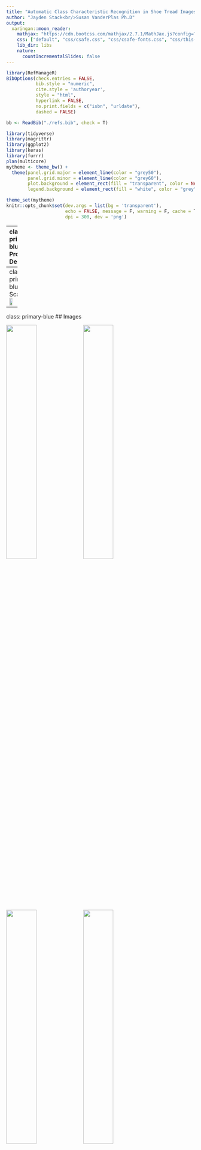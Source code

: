 ```yaml
---
title: "Automatic Class Characteristic Recognition in Shoe Tread Images"
author: "Jayden Stack<br/>Susan VanderPlas Ph.D"
output:
  xaringan::moon_reader:
    mathjax: "https://cdn.bootcss.com/mathjax/2.7.1/MathJax.js?config=TeX-MML-AM_HTMLorMML"
    css: ["default", "css/csafe.css", "css/csafe-fonts.css", "css/this-presentation.css"]
    lib_dir: libs
    nature:
      countIncrementalSlides: false
---
```


<!-- class: inverse-blue, center, middle -->
<!-- # Deep Learning: The Approach of Last Resort -->


```r
library(RefManageR)
BibOptions(check.entries = FALSE,
           bib.style = "numeric",
           cite.style = 'authoryear',
           style = "html",
           hyperlink = FALSE,
           no.print.fields = c("isbn", "urldate"),
           dashed = FALSE)

bb <- ReadBib("./refs.bib", check = T)
```

```r
library(tidyverse)
library(magrittr)
library(ggplot2)
library(keras)
library(furrr)
plan(multicore)
mytheme <- theme_bw() +
  theme(panel.grid.major = element_line(color = "grey50"),
        panel.grid.minor = element_line(color = "grey60"),
        plot.background = element_rect(fill = "transparent", color = NA),
        legend.background = element_rect(fill = "white", color = "grey"))

theme_set(mytheme)
knitr::opts_chunk$set(dev.args = list(bg = 'transparent'),
                      echo = FALSE, message = F, warning = F, cache = T,
                      dpi = 300, dev = 'png')


```
---
class: primary-blue
## Project Description

.pull-left-40[
![Shoe Scanner Outside Setup](Images/2021-June-1.png)
].pull-right-60[
- Gather images of shoe soles from the population

- Identify features in the shoe sole patterns that make for a relatively unique description of the pattern

- Use pattern descriptions to characterize the types of shoes worn by a population

- May be useful to get a random match probability for forensic analysis
]

???

The goal of this project, in forensic space, is to develop a method for sampling and assessing which shoes are common in a local population. In order to do much of anything probabilistically with forensic shoe evidence, we need to understand the local population of potential suspects, but gathering that data is not something that has been feasible up until this point. The amazing engineering team at Iowa State has built a shoe scanner that serves kind of like a field camera in the wild. As people walk over the scanner, it takes pictures of the bottom of their shoes. At the same time, we are also working hard to ensure that the shoes are the only thing that is captured in the photo. 

The goal here is to then take the pictures we gather, identify features that describe the shoe tread pattern, and work with a basis of those pattern features to describe the local population. This may eventually help us calculate a random match probability between evidence at a crime scene and the local population.


---
class: primary-blue
## The Scanner
<img src="Images/2021-May-1.png" width = "30%"/><img src="Images/2021-August-2.png" width = "70%"/>

---
class: primary-blue
## Images

<img src="Images/pic1.jpg" width = "40%"/>
<img src="Images/pic2.jpg" width = "40%"/>
<img src="Images/pic4.jpg" width = "40%"/>
<img src="Images/pic5.jpg" width = "40%"/>


???

The scanner is able to detect the pressure being put on top of it, and then automatically take a photo of what is on top. As you might be able to notice, these images might have a little bit of reflection from either the lights in the room, or the camera itself. 

---
class: primary-blue
## Preface
- Before this scanner was built, there was no way to easily access raw images of shoe soles in the population

- Previous work on this project, had been completed on images scraped from the Zappos website

- The difference is substantial!


<img src="Images/image1.jpg" width = "40%"/>
<img src="Images/image2.jpg" width = "40%"/>
<img src="Images/image3.jpg" width = "40%"/>
<img src="Images/image4.jpg" width = "40%"/>

???

As a preface to the brilliant work done by the engineers, all of the previous work that had been done on this project had been completed on images Zappos website via web scraping. While the details of the images are very clear, it is important to note that in nature, this is almost never the case. Everyone has different wear on the treads of their shoes which will make it more difficult to identify features on the bottoms of those shoes. Now that the scanner has been built, our data will now more likely mirror that of shoe images found in a forensic space. In the grander scheme of things, we now have data and the ability to collect data that can be utilized in court to show feature tendency in local populations. in Please check out the CSAFE booth where the scanner can be demonstrated and Dr. Rick Stone can answers questions that you may have. 
---
class: primary-blue
## Data

.pull-left[
#### Online Shopping Data

- Clearer images

- Huge amounts of data available

- Not representative of a local community

- Not representative of data quality from the scanner
].pull-right[
#### Shoe Scanner data

- Tread worn down, mud/dirt, glare from the scanner, outdoor lighting conditions

- Less data available     
$<300$ im/wk over the summer

- Representative of the local community

- **Plan**: Use to update a model trained on online shopping data by tuning the model weights
]

???

When we started the project, we only had the online shopping images; now we have scanner images as well, So the plan is to train a model on the online shopping data, and then tweak/update the model weights to account for reduced data quality with the shoe scanner data once we get enough data out of the scanner to label and fit a model. 

Some of you may be wondering why we're working with specific features of the shoe pattern instead of trying to identify the specific shoe models. There are many reasons -- first, there's no database of shoe patterns out there that match to specific shoe models. Different year models actually have different patterns, and some shoe sole patterns are shared across models. In addition, there are tons of knockoffs, and shared patterns across different brands of similar types of shoes. So in my opinion, at least, it's more productive to work with tread features and not worry about identifying specific brand/style/models of shoes. 

---
class:primary-blue
## Statistical Development

- We have been able to use machine learning to fit a model that would be able to identify some features of shoes--but with a fault.

- How are we able to decipher what is actually a circle? 

- The model created was able to detect circles in places that our eyes wouldn't.



???

The other half of the battle is being able to automatically identify which class characteristics are coming the images. We have been able to use machine learning techniques to fit a model but with flaws. The major flaw is how to know when the feature in question is actually present in the image. Most of us would be able to detect when there might be a circle in an image, but the model that has been trained is able to find circles where where we otherwise would not see them. 

---
class:primary-blue
## Results from the first run?
- Here is where I was thinking the pictures of the heatmaps go
    - could be a good segway into what we are doing now?



---

class:primary-blue
## Moving forward 

- We are currently working on utilizing slightly more advanced machine learning techniques to pin point labeled class characteristics on images. 

- The new model will be able to create a box around the feature in question and correctly predict an "objectness" score of that feature. 

    - That is, this feature inside this box is 99.987% a circle. 
    
    - We would be able to place a baseline measurement of how high of the percentage needs to be.
    
???

Using state-of-the-art machine learning techniques, the plan is to keep trying to fit a model that will give us what we want. After reading literature of the best methods of object-detection, 
---
class:primary-blue
## Results




---
class:primary-blue
## Questions

- You can visit the CSAFE booth for visual demonstration of the scanner. 

- Email me at jstack9@huskers.unl.edu for any questions regarding the staistical part of the project. 
- Thank you!


